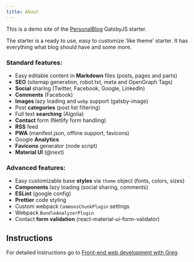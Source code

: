 ```yaml
---
title: About
---
```


This is a demo site of the [PersonalBlog](https://github.com/greglobinski/gatsby-starter-personal-blog) GatsbyJS starter.

The starter is a ready to use, easy to customize 'like theme' starter. It has everything what blog should have and some more.

### Standard features:

* Easy editable content in **Markdown** files (posts, pages and parts)
* **SEO** (sitemap generation, robot.txt, meta and OpenGraph Tags)
* **Social** sharing (Twitter, Facebook, Google, LinkedIn)
* **Comments** (Facebook)
* **Images** lazy loading and `webp` support (gatsby-image)
* Post **categories** (post list filtering)
* Full text **searching** (Algolia)
* **Contact** form (Netlify form handling)
* **RSS** feed
* **PWA** (manifest.json, offline support, favicons)
* Google **Analytics**
* **Favicons** generator (node script)
* **Material UI** (@next)

### Advanced features:

* Easy customizable base **styles** via `theme` object (fonts, colors, sizes)
* **Components** lazy loading (social sharing, comments)
* **ESLint** (google config)
* **Prettier** code styling
* Custom webpack `CommonsChunkPlugin` settings
* Webpack `BundleAnalyzerPlugin`
* Contact **form validation** (react-material-ui-form-validator)

## Instructions

For detailed instructions go to [Front-end web development with Greg](https://dev.greglobinski.com/gatsby-starter-personal-blog/).

